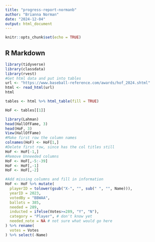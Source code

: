 ```yaml
---
title: "progress-report-normanb"
author: "Brianna Norman"
date: "2024-12-04"
output: html_document
---
```


```r
knitr::opts_chunk$set(echo = TRUE)
```

## R Markdown
```R
library(tidyverse)
library(classdata)
library(rvest)
#Get html data and put into tables
url <- "https://www.baseball-reference.com/awards/hof_2024.shtml"
html <- read_html(url)
html

tables <- html %>% html_table(fill = TRUE)

HoF <- tables[[1]]

library(Lahman)
head(HallOfFame, 3)
head(HoF, 3)
View(HallOfFame)
#Make first row the column names
colnames(HoF) <- HoF[1,]
#Delete first row, since has the col titles still
HoF <- HoF[-1,]
#Remove Unneeded columns
HoF <- HoF[,-5:-39]
HoF <- HoF[,-1]
HoF <- HoF[,-2]

#Add missing columns and fill in information
HoF <- HoF %>% mutate(
  playerID = tolower(gsub("X-", "", sub(" ", "", Name))),
  yearID = 2023,
  votedBy = "BBWAA",
  ballots = 385,
  needed = 289,
  inducted = ifelse(Votes>=289, "Y", "N"),
  category = "Player", # don't know yet
  needed_note = NA # not sure what would go here
) %>% rename(
  votes = Votes
) %>% select(-Name)

```
